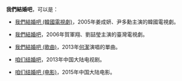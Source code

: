 '''我們結婚吧'''，可以是：

*[[我們結婚吧_(韓國電視劇)|我們結婚吧 (韓國電視劇)]]，2005年姜成妍、尹多勳主演的韓國電視劇。

*[[我們結婚吧|我們結婚吧]]，2006年賀軍翔、劉喆瑩主演的臺灣電視劇。

*[[我們結婚吧_(歌曲)|我們結婚吧 (歌曲)]]，2013年[[何潔|何潔]]演唱的單曲。

*[[咱们结婚吧|咱们结婚吧]]，2013年中国大陆电视剧。

*[[咱们结婚吧_(电影)|咱们结婚吧 (电影)]]，2015年中国大陆电影。

{{disambig|Cat=五字作品消歧義}}